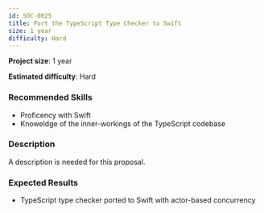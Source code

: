 ```yaml
---
id: SOC-0025
title: Port the TypeScript Type Checker to Swift
size: 1 year
difficulty: Hard
---
```



**Project size**: 1 year

**Estimated difficulty**: Hard

### Recommended Skills

-   Proficency with Swift
-   Knoweldge of the inner-workings of the TypeScript codebase

### Description

<Aside type="caution" title="Description Needed">
    A description is needed for this proposal.
</Aside>

### Expected Results

-   TypeScript type checker ported to Swift with actor-based concurrency

